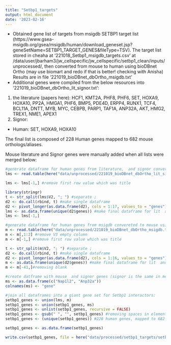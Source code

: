 ```yaml
---
title: "Setbp1_targets"
output: html_document
date: '2023-02-16'
---
```


* Obtained gene list of targets from msigdb SETBP1 target list (https://www.gsea-msigdb.org/gsea/msigdb/human/download_geneset.jsp?geneSetName=SETBP1_TARGET_GENES&fileType=TSV). The target list stored in cheaha at '221018_Setbp1_msigdb_targets.csv' at /data/user/jbarham3/jw_cellspecific/jw_cellspecific/setbp1_clean/inputs/unprocessed/, then converted from mouse to human using bioDBnet Ortho (may use biomart and redo if that is better! checking with Anisha) Results are in file '221019_bioDBnet_dbOrtho_msigdb.txt'
* Additional genes were compiled from the below resources into '221019_bioDBnet_dbOrtho_lit_signor.txt':
1. the literature (papers here): HCF1, KMT2A, PHF8, PHF6, SET, HOXA9, HOXA10, PP2A, HMGA1, PHF6, BMP5, PDE4D, ERPP4, RUNX1, TCF4, BCL11A, DNTT, MYB, MYC, CEBPB, PARP1, TAF1A, ANP32A, AKT, HMG2, TREX1, NME1, APEX1
2. Signor:
* Human: SET, HOXA9, HOXA10

The final list is composed of 228 Human genes mapped to 682 mouse orthologs/aliases.

Mouse literature and Signor genes were manually added when all lists were merged below:
```r
#generate dataframe for human genes from literature,  and signor converted to mouse using bioDBnet (INCLUDING SYNONYMS)
lms <- read.table(here("data/unprocessed/221019_bioDBnet_dbOrtho_lit_signor.txt"), sep = "\t")

lms <- lms[-1,] #remove first row value which was title

library(stringr)
t <- str_split(lms$V2, "; ") #separate ; 
d2 <- do.call(rbind, t) #make single dataframe
d2 <- pivot_longer(as.data.frame(d2), cols = 1:17, values_to = "genes") #rearrange to pivot longer
lms <- as.data.frame(unique(d2$genes)) #make final dataframe for lit  and signor mouse symbols
lms <- lms[-1,]

#generate dataframe for human genes from msigdb convereted to mouse using bioDBnnet (INCLUDING SYNONYMS)
m <- read.table(here("data/unprocessed/221019_bioDBnet_dbOrtho_msigdb.txt"), sep = "\t")
m <- m[,1:2] #remove V3 empty column
m <- m[-1,] #remove first row value which was title

t <- str_split(m$V2, "; ") #separate ; 
d2 <- do.call(rbind, t) #make single dataframe
d2 <- pivot_longer(as.data.frame(d2), cols = 1:16, values_to = "genes") #rearrange to pivot longer
m <- as.data.frame(unique(d2$genes)) #make final dataframe for lit  and signor mouse symbols
m <- m[-41,]#removing blank

#create datframe with mouse  and signor genes (signor is the same in mouse as it is in human):
ms <- as.data.frame(c("Nap1l2", "Anp32a"))
colnames(ms) <- "gene"

#join all dataframes into a giant gene set for Setbp1 interactors:
setbp1_genes <- union(lms, m)
setbp1_genes <- union(setbp1_genes, ms)
setbp1_genes <- unlist(setbp1_genes, recursive = FALSE)
setbp1_genes <- gsub(" ", "", setbp1_genes) #removing spaces in elements of vector list
setbp1_genes <- (unique(setbp1_genes)) #228 human genes, mapped to 682 human aliases

setbp1_genes <- as.data.frame(setbp1_genes)

write.csv(setbp1_genes, file = here("data/processed/setbp1_targets/setbp1_targets.csv")) #written out once then commented out 
```
